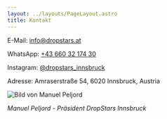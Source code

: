 ```yaml
---
layout: ../layouts/PageLayout.astro
title: Kontakt
---
```


E-Mail: info@dropstars.at

WhatsApp: [+43 660 32 174 30](tel:+436603217430)

Instagram: [@dropstars_innsbruck](https://www.instagram.com/dropstars_innsbruck)

Adresse: Amraserstraße 54, 6020 Innsbruck, Austria


![Bild von Manuel Peljord](/images/manu.jpg)

_Manuel Peljord - Präsident DropStars Innsbruck_